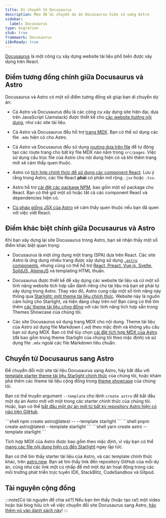 ```yaml
---
title: Di chuyển từ Docusaurus
description: Mẹo để di chuyển dự án Docusaurus hiện có sang Astro
sidebar:
  label: Docusaurus
type: migration
stub: true
framework: Docusaurus
i18nReady: true
---
```



[Docusaurus](https://Docusaurus.io) là một công cụ xây dựng website tài liệu phổ biến được xây dựng trên React.

## Điểm tương đồng chính giữa Docusaurus và Astro

Docusaurus và Astro có một số điểm tương đồng sẽ giúp bạn di chuyển dự án:

- Cả Astro và Docusaurus đều là các công cụ xây dựng site hiện đại, dựa trên JavaScript (Jamstack) được thiết kế cho [các website hướng nội dung](/vi/concepts/why-astro/#content-driven), như các site tài liệu.

- Cả Astro và Docusaurus đều hỗ trợ [trang MDX](/vi/guides/markdown-content/). Bạn có thể sử dụng các file `.mdx` hiện có cho Astro.

- Cả Astro và Docusaurus đều sử dụng [routing dựa trên file](/vi/guides/routing/) để tự động tạo các route trang cho bất kỳ file MDX nào nằm trong `src/pages`. Việc sử dụng cấu trúc file của Astro cho nội dung hiện có và khi thêm trang mới sẽ cảm thấy quen thuộc.

- Astro có [tích hợp chính thức để sử dụng các component React](/vi/guides/integrations-guide/react/). Lưu ý rằng trong Astro, các file React **phải** có phần mở rộng `.jsx` hoặc `.tsx`.

- Astro hỗ trợ [cài đặt các package NPM](/vi/guides/imports/#npm-packages), bao gồm một số package cho React. Bạn có thể giữ một số hoặc tất cả các component React và dependencies hiện có.

- [Cú pháp giống JSX của Astro](/vi/basics/astro-components/#the-component-template) sẽ cảm thấy quen thuộc nếu bạn đã quen với việc viết React.

## Điểm khác biệt chính giữa Docusaurus và Astro

Khi bạn xây dựng lại site Docusaurus trong Astro, bạn sẽ nhận thấy một số điểm khác biệt quan trọng:

- Docusaurus là một ứng dụng một trang (SPA) dựa trên React. Các site Astro là ứng dụng nhiều trang được xây dựng sử dụng [`.astro` components](/vi/basics/astro-components/), nhưng cũng có thể hỗ trợ [React, Preact, Vue.js, Svelte, SolidJS, AlpineJS](/vi/guides/framework-components/) và templating HTML thuần.

- Docusaurus được thiết kế để xây dựng các website tài liệu và có một số tính năng website tích hợp sẵn dành riêng cho tài liệu mà bạn sẽ phải tự xây dựng trong Astro. Thay vào đó, Astro cung cấp một số tính năng này thông qua [Starlight: một theme tài liệu chính thức](https://starlight.astro.build). Website này là nguồn cảm hứng cho Starlight, và hiện đang chạy trên nó! Bạn cũng có thể tìm thêm [các theme tài liệu cộng đồng](https://astro.build/themes?search=&categories%5B%5D=docs) với các tính năng tích hợp sẵn trong Themes Showcase của chúng tôi.

- Các site Docusaurus sử dụng trang MDX cho nội dung. Theme tài liệu của Astro sử dụng file Markdown (`.md`) theo mặc định và không yêu cầu bạn sử dụng MDX. Bạn có thể tùy chọn [cài đặt tích hợp MDX của Astro](/vi/guides/integrations-guide/mdx/) (đã bao gồm trong theme Starlight của chúng tôi theo mặc định) và sử dụng file `.mdx` ngoài các file Markdown tiêu chuẩn.

## Chuyển từ Docusaurus sang Astro

Để chuyển đổi một site tài liệu Docusaurus sang Astro, hãy bắt đầu với [template starter theme tài liệu Starlight chính thức](https://starlight.astro.build) của chúng tôi, hoặc khám phá thêm các theme tài liệu cộng đồng trong [theme showcase](https://astro.build/themes?search=&categories%5B%5D=docs) của chúng tôi.

Bạn có thể truyền argument `--template` cho lệnh `create astro` để bắt đầu một dự án Astro mới với một trong các starter chính thức của chúng tôi. Hoặc, bạn có thể [bắt đầu một dự án mới từ bất kỳ repository Astro hiện có nào trên GitHub](/vi/install-and-setup/#install-from-the-cli-wizard).

  <PackageManagerTabs>
    <Fragment slot="npm">
    ```shell
    npm create astro@latest -- --template starlight
    ```
    </Fragment>
    <Fragment slot="pnpm">
    ```shell
    pnpm create astro@latest --template starlight
    ```
    </Fragment>
    <Fragment slot="yarn">
    ```shell
    yarn create astro --template starlight
    ```
    </Fragment>
  </PackageManagerTabs>

Tích hợp MDX của Astro được bao gồm theo mặc định, vì vậy bạn có thể [mang các file nội dung hiện có đến Starlight](https://starlight.astro.build/getting-started/#add-content) ngay lập tức.

Bạn có thể tìm thấy starter tài liệu của Astro, và các template chính thức khác, trên [astro.new](https://astro.new). Bạn sẽ tìm thấy link đến repository GitHub của mỗi dự án, cũng như các link một cú nhấp để mở một dự án hoạt động trong các môi trường phát triển trực tuyến IDX, StackBlitz, CodeSandbox và Gitpod.

## Tài nguyên cộng đồng

<CardGrid>

  <LinkCard title="Tăng tốc tài liệu lên 10 lần (tiếng Nga)" href="https://habr.com/ru/articles/880220/"/>

</CardGrid>

:::note[Có tài nguyên để chia sẻ?]
Nếu bạn tìm thấy (hoặc tạo ra!) một video hoặc bài blog hữu ích về việc chuyển đổi site Docusaurus sang Astro, [hãy thêm nó vào danh sách này](https://github.com/withastro/docs/edit/main/src/content/docs/vi/guides/migrate-to-astro/from-docusaurus.mdx)!
:::